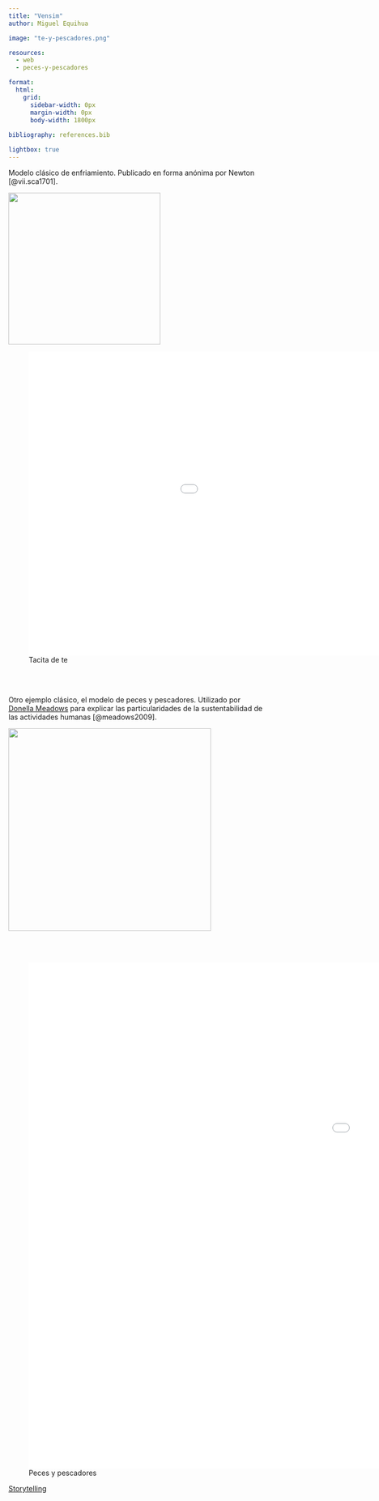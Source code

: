 ```yaml
---
title: "Vensim"
author: Miguel Equihua

image: "te-y-pescadores.png"

resources: 
  - web
  - peces-y-pescadores

format: 
  html: 
    grid: 
      sidebar-width: 0px
      margin-width: 0px
      body-width: 1800px
  
bibliography: references.bib

lightbox: true
---
```


Modelo clásico de enfriamiento. Publicado en forma anónima por Newton [@vii.sca1701].

![](artículo-newton.png){width="300"}

![Tacita de te](web/index.html){width="1200" height="600" max-width="100%"}

\
\

Otro ejemplo clásico, el modelo de peces y pescadores. Utilizado por [Donella Meadows](https://donellameadows.org/archives/a-tale-of-two-fisheries/) para explicar las particularidades de la sustentabilidad de las actividades humanas [@meadows2009].

![](donella-meadows-fishing.png){width="400"}

\
\

![Peces y pescadores](peces-y-pescadores/web/index.html){width="1800" height="1000" max-width="100%"}


[Storytelling](presentacion.qmd)
